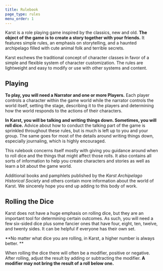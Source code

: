 ```yaml
---
title: Rulebook
page_type: rules
menu_order: 1
---
```


Karst is a role playing game inspired by the classics, new and old. **The object of the game is to create a story together with your friends.** It features simple rules, an emphasis on storytelling, and a haunted archipelago filled with cute animal folk and terrible secrets.

Karst eschews the traditional concept of character classes in favor of a simple and flexible system of character customization. The rules are lightweight and easy to modify or use with other systems and content.

## Playing

**To play, you will need a Narrator and one or more Players.** Each player controls a character within the game world while the narrator controls the world itself, setting the stage, describing it to the players and determining how the world responds to the actions of their characters.

**In Karst, you will be talking and writing things down. Sometimes, you will roll dice.** Advice about how to conduct the talking part of the game is sprinkled throughout these rules, but is much is left up to you and your group. The same goes for most of the details around writing things down, especially journaling, which is highly encouraged.

This rulebook concerns itself mostly with giving you guidance around when to roll dice and the things that might affect those rolls. It also contains all sorts of information to help you create characters and stories as well as learn a bit about the game world.

Additional books and pamphlets published by the _Karst Archipelago Historical Society_ and others contain more information about the world of Karst. We sincerely hope you end up adding to this body of work.

## Rolling the Dice

Karst does not have a huge emphasis on rolling dice, but they are an important tool for determining certain outcomes. As such, you will need a few six-sided dice plus some fancier ones that have four, eight, ten, twelve, and twenty sides. It can be helpful if everyone has their own set.

**No matter what dice you are rolling, in Karst, a higher number is always better. **

When rolling the dice there will often be a modifier, positive or negative. After rolling, adjust the result by adding or subtracting the modifier. **A modifier may not bring the result of a roll below one.**
